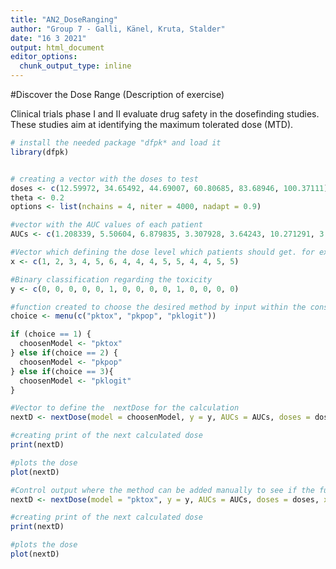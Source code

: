 ```yaml
---
title: "AN2_DoseRanging"
author: "Group 7 - Galli, Känel, Kruta, Stalder"
date: "16 3 2021"
output: html_document
editor_options: 
  chunk_output_type: inline
---
```


#Discover the Dose Range (Description of exercise)

Clinical trials phase I and II evaluate drug safety in the dosefinding studies. These studies aim at identifying the maximum tolerated dose (MTD).


```r
# install the needed package "dfpk* and load it
library(dfpk)


# creating a vector with the doses to test
doses <- c(12.59972, 34.65492, 44.69007, 60.80685, 83.68946, 100.37111)
theta <- 0.2
options <- list(nchains = 4, niter = 4000, nadapt = 0.9)
```


```r
#vector with the AUC values of each patient
AUCs <- c(1.208339, 5.50604, 6.879835, 3.307928, 3.64243, 10.271291, 3.885522, 3.086622, 2.537158, 5.525917, 8.522176, 4.642741, 11.048531, 10.246976, 5.226807)
```


```r
#Vector which defining the dose level which patients should get. for example: patient 1 get the lowest AUCs dose, patients 10 & 11 get the fifth lowest dosis
x <- c(1, 2, 3, 4, 5, 6, 4, 4, 4, 5, 5, 4, 4, 5, 5)

#Binary classification regarding the toxicity
y <- c(0, 0, 0, 0, 0, 1, 0, 0, 0, 0, 1, 0, 0, 0, 0)
```

```r
#function created to choose the desired method by input within the console
choice <- menu(c("pktox", "pkpop", "pklogit")) 

if (choice == 1) {
  choosenModel <- "pktox"
} else if(choice == 2) {
  choosenModel <- "pkpop"
} else if(choice == 3){
  choosenModel <- "pklogit"
}

```

```r
#Vector to define the  nextDose for the calculation
nextD <- nextDose(model = choosenModel, y = y, AUCs = AUCs, doses = doses, x = x, theta = theta, options = options)

#creating print of the next calculated dose
print(nextD)

#plots the dose
plot(nextD)
```



```r
#Control output where the method can be added manually to see if the function above works
nextD <- nextDose(model = "pktox", y = y, AUCs = AUCs, doses = doses, x = x, theta = theta, options = options)

#creating print of the next calculated dose
print(nextD)

#plots the dose
plot(nextD)
```